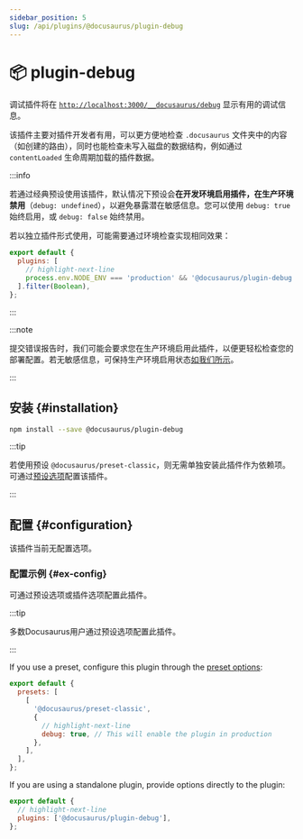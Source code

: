 ```yaml
---
sidebar_position: 5
slug: /api/plugins/@docusaurus/plugin-debug
---
```


# 📦 plugin-debug


调试插件将在 [`http://localhost:3000/__docusaurus/debug`](http://localhost:3000/__docusaurus/debug) 显示有用的调试信息。

该插件主要对插件开发者有用，可以更方便地检查 `.docusaurus` 文件夹中的内容（如创建的路由），同时也能检查未写入磁盘的数据结构，例如通过 `contentLoaded` 生命周期加载的插件数据。

:::info

若通过经典预设使用该插件，默认情况下预设会**在开发环境启用插件，在生产环境禁用**（`debug: undefined`），以避免暴露潜在敏感信息。您可以使用 `debug: true` 始终启用，或 `debug: false` 始终禁用。

若以独立插件形式使用，可能需要通过环境检查实现相同效果：

```js title="docusaurus.config.js"
export default {
  plugins: [
    // highlight-next-line
    process.env.NODE_ENV === 'production' && '@docusaurus/plugin-debug',
  ].filter(Boolean),
};
```

:::

:::note

提交错误报告时，我们可能会要求您在生产环境启用此插件，以便更轻松检查您的部署配置。若无敏感信息，可保持生产环境启用状态[如我们所示](/__docusaurus/debug)。

:::

## 安装 {#installation}

```bash npm2yarn
npm install --save @docusaurus/plugin-debug
```

:::tip

若使用预设 `@docusaurus/preset-classic`，则无需单独安装此插件作为依赖项。可通过[预设选项](../../using-plugins.mdx#docusauruspreset-classic)配置该插件。

:::

## 配置 {#configuration}

该插件当前无配置选项。

### 配置示例 {#ex-config}

可通过预设选项或插件选项配置此插件。

:::tip

多数Docusaurus用户通过预设选项配置此插件。

:::

<Tabs groupId="api-config-ex">
<TabItem value="preset" label="Preset options">

If you use a preset, configure this plugin through the [preset options](../../using-plugins.mdx#docusauruspreset-classic):

```js title="docusaurus.config.js"
export default {
  presets: [
    [
      '@docusaurus/preset-classic',
      {
        // highlight-next-line
        debug: true, // This will enable the plugin in production
      },
    ],
  ],
};
```

</TabItem>
<TabItem value="plugin" label="Plugin Options">

If you are using a standalone plugin, provide options directly to the plugin:

```js title="docusaurus.config.js"
export default {
  // highlight-next-line
  plugins: ['@docusaurus/plugin-debug'],
};
```

</TabItem>
</Tabs>